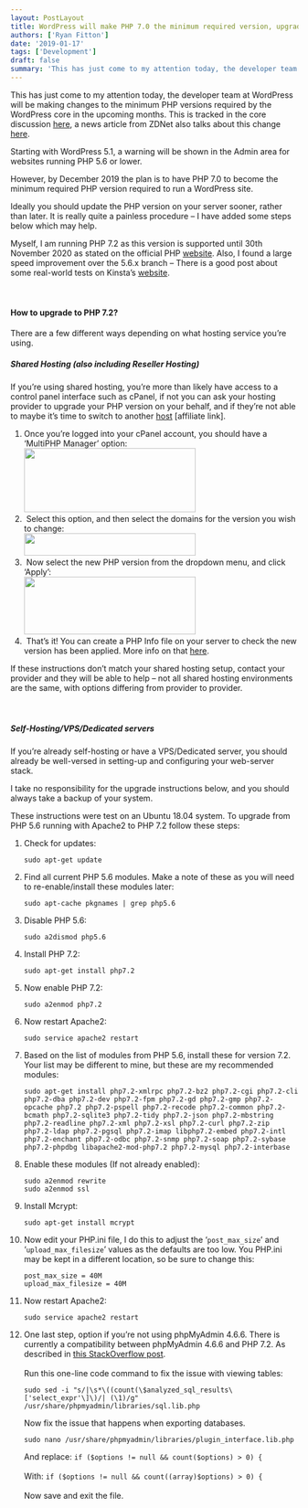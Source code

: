```yaml
---
layout: PostLayout
title: WordPress will make PHP 7.0 the minimum required version, upgrade your PHP version soon
authors: ['Ryan Fitton']
date: '2019-01-17'
tags: ['Development']
draft: false
summary: 'This has just come to my attention today, the developer team at WordPress will be making changes to the minimum PHP versions required by the WordPress core in the upcoming months. This is tracked in the core discussion here, a news article from ZDNet also talks about this change here. Starting with WordPress 5.1, a [&amp;hellip;]'
---
```


<p>This has just come to my attention today, the developer team at WordPress will be making changes to the minimum PHP versions required by the WordPress core in the upcoming months. This is tracked in the core discussion <a href="https://make.wordpress.org/core/2018/12/08/updating-the-minimum-php-version/">here</a>, a news article from ZDNet also talks about this change <a href="https://www.zdnet.com/article/wordpress-to-show-warnings-on-servers-running-outdated-php-versions/">here</a>.</p>
<p>Starting with WordPress 5.1, a warning will be shown in the Admin area for websites running PHP 5.6 or lower.</p>
<p>However, by December 2019 the plan is to have PHP 7.0 to become the minimum required PHP version required to run a WordPress site.</p>
<p>Ideally you should update the PHP version on your server sooner, rather than later. It is really quite a painless procedure – I have added some steps below which may help.</p>
<p>Myself, I am running PHP 7.2 as this version is supported until 30th November 2020 as stated on the official PHP <a href="https://secure.php.net/supported-versions.php">website</a>. Also, I found a large speed improvement over the 5.6.x branch – There is a good post about some real-world tests on Kinsta’s <a href="https://kinsta.com/blog/php-benchmarks/">website</a>.<br />
<br />&nbsp;</p>
<h4>How to upgrade to PHP 7.2?</h4>
<p>There are a few different ways depending on what hosting service you’re using.</p>
<h5>Shared Hosting (also including Reseller Hosting)</h5>
<p>If you’re using shared hosting, you’re more than likely have access to a control panel interface such as cPanel, if not you can ask your hosting provider to upgrade your PHP version on your behalf, and if they’re not able to maybe it’s time to switch to another <a href="#">host</a> [affiliate link].</p>
<ol>
<li>Once you’re logged into your cPanel account, you should have a ‘MultiPHP Manager’ option:<br />
<a href="/static/img/blog/2019/01/upgrade-php-5.6-1.png"><img loading="lazy" src="/static/img/blog/2019/01/upgrade-php-5.6-1-300x112.png" alt="" width="300" height="112"  srcset="/static/img/blog/2019/01/upgrade-php-5.6-1-300x112.png 300w, /static/img/blog/2019/01/upgrade-php-5.6-1.png 483w" sizes="(max-width: 300px) 100vw, 300px" /></a></li>
<li>&nbsp;Select this option, and then select the domains for the version you wish to change:<br />
<a href="/static/img/blog/2019/01/upgrade-php-5.6-2.png"><img loading="lazy" src="/static/img/blog/2019/01/upgrade-php-5.6-2-300x39.png" alt="" width="300" height="39"  srcset="/static/img/blog/2019/01/upgrade-php-5.6-2-300x39.png 300w, /static/img/blog/2019/01/upgrade-php-5.6-2.png 748w" sizes="(max-width: 300px) 100vw, 300px" /></a></li>
<li>&nbsp;Now select the new PHP version from the dropdown menu, and click ‘Apply’:<br />
<a href="/static/img/blog/2019/01/upgrade-php-5.6-3.png"><img loading="lazy" src="/static/img/blog/2019/01/upgrade-php-5.6-3-300x101.png" alt="" width="300" height="101"  srcset="/static/img/blog/2019/01/upgrade-php-5.6-3-300x101.png 300w, /static/img/blog/2019/01/upgrade-php-5.6-3.png 737w" sizes="(max-width: 300px) 100vw, 300px" /></a></li>
<li>&nbsp;That’s it! You can create a PHP Info file on your server to check the new version has been applied. More info on that <a href="https://mediatemple.net/community/products/dv/204643880/how-can-i-create-a-phpinfo.php-page">here</a>.</li>
</ol>
<p>If these instructions don’t match your shared hosting setup, contact your provider and they will be able to help – not all shared hosting environments are the same, with options differing from provider to provider.<br />
<br />&nbsp;</p>
<h5>Self-Hosting/VPS/Dedicated servers</h5>
<p>If you’re already self-hosting or have a VPS/Dedicated server, you should already be well-versed in setting-up and configuring your web-server stack.</p>
<p>I take no responsibility for the upgrade instructions below, and you should always take a backup of your system.</p>
<p>These instructions were test on an Ubuntu 18.04 system. To upgrade from PHP 5.6 running with Apache2 to PHP 7.2 follow these steps:</p>
<ol>
<li>Check for updates:
<pre class="language-markup code-toolbar"><code class=" language-markup">sudo apt-get update</code></pre>
</li>
<li>Find all current PHP 5.6 modules. Make a note of these as you will need to re-enable/install these modules later:
<pre class="language-markup code-toolbar"><code class=" language-markup">sudo apt-cache pkgnames | grep php5.6</code></pre>
</li>
<li>Disable PHP 5.6:
<pre class="language-markup code-toolbar"><code class=" language-markup">sudo a2dismod php5.6</code></pre>
</li>
<li>Install PHP 7.2:
<pre class="language-markup code-toolbar"><code class=" language-markup">sudo apt-get install php7.2</code></pre>
</li>
<li>Now enable PHP 7.2:
<pre class="language-markup code-toolbar"><code class=" language-markup">sudo a2enmod php7.2</code></pre>
</li>
<li>Now restart Apache2:
<pre class="language-markup code-toolbar"><code class=" language-markup">sudo service apache2 restart</code></pre>
</li>
<li>Based on the list of modules from PHP 5.6, install these for version 7.2. Your list may be different to mine, but these are my recommended modules:
<pre class="language-markup code-toolbar"><code class=" language-markup">sudo apt-get install php7.2-xmlrpc php7.2-bz2 php7.2-cgi php7.2-cli php7.2-dba php7.2-dev php7.2-fpm php7.2-gd php7.2-gmp php7.2-opcache php7.2 php7.2-pspell php7.2-recode php7.2-common php7.2-bcmath php7.2-sqlite3 php7.2-tidy php7.2-json php7.2-mbstring php7.2-readline php7.2-xml php7.2-xsl php7.2-curl php7.2-zip php7.2-ldap php7.2-pgsql php7.2-imap libphp7.2-embed php7.2-intl php7.2-enchant php7.2-odbc php7.2-snmp php7.2-soap php7.2-sybase php7.2-phpdbg libapache2-mod-php7.2 php7.2-mysql php7.2-interbase</code></pre>
</li>
<li>Enable these modules (If not already enabled):
<pre class="language-markup code-toolbar"><code class=" language-markup">sudo a2enmod rewrite
sudo a2enmod ssl</code></pre>
</li>
<li>Install Mcrypt:
<pre class="language-markup code-toolbar"><code class=" language-markup">sudo apt-get install mcrypt</code></pre>
</li>
<li>Now edit your PHP.ini file, I do this to adjust the ‘<code class=" language-markup">post_max_size</code>’ and ‘<code class=" language-markup">upload_max_filesize</code>’ values as the defaults are too low. You PHP.ini may be kept in a different location, so be sure to change this:
<pre class="language-markup code-toolbar"><code class=" language-markup">post_max_size = 40M
upload_max_filesize = 40M</code></pre>
</li>
<li>Now restart Apache2:
<pre class="language-markup code-toolbar"><code class=" language-markup">sudo service apache2 restart</code></pre>
</li>
<li>One last step, option if you’re not using phpMyAdmin 4.6.6. There is currently a compatibility between phpMyAdmin 4.6.6 and PHP 7.2. As described in <a href="https://stackoverflow.com/questions/48001569/phpmyadmin-count-parameter-must-be-an-array-or-an-object-that-implements-co">this StackOverflow post</a>.<br />
<br />
Run this one-line code command to fix the issue with viewing tables:</p>
<pre class="language-markup code-toolbar"><code class=" language-markup">sudo sed -i &quot;s/|\s*\((count(\$analyzed_sql_results\['select_expr'\]\)/| (\1)/g&quot; /usr/share/phpmyadmin/libraries/sql.lib.php</code></pre>
<p>
Now fix the issue that happens when exporting databases.<br />
</p>
<pre class="language-markup code-toolbar"><code class="language-markup">sudo nano /usr/share/phpmyadmin/libraries/plugin_interface.lib.php</code></pre>
<p>
And replace: <code class="language-markup">if ($options != null && count($options) > 0) {</code><br />
<br />
With: <code class="language-markup">if ($options != null && count((array)$options) > 0) {</code><br />
<br />
Now save and exit the file.</li>
</ol>
